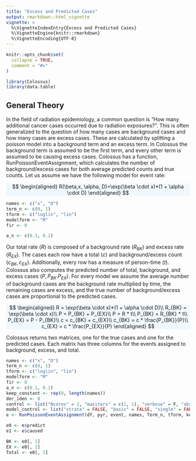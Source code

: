 ```yaml
---
title: "Excess and Predicted Cases"
output: rmarkdown::html_vignette
vignette: >
  %\VignetteIndexEntry{Excess and Predicted Cases}
  %\VignetteEngine{knitr::rmarkdown}
  %\VignetteEncoding{UTF-8}
---
```


```r
knitr::opts_chunk$set(
  collapse = TRUE,
  comment = "#>"
)
```

```r
library(Colossus)
library(data.table)
```

## General Theory

In the field of radiation epidemiology, a common question is "How many additional cancer cases occurred due to radiation exposures?". This is often generalized to the question of how many cases are background cases and how many cases are excess cases. These are calculated by splitting a poisson model into a background term and an excess term. In Colossus the background term is assumed to be the first term, and every other term is assumed to be causing excess cases. Colossus has a function, RunPoissonEventAssignment, which calculates the number of background/excess cases for both average predicted counts and true counts. Let us assume we have the following  model for event rate:

<p class="text-center" style="background-color: aliceblue">
$$
\begin{aligned}
    R(\beta,x, \alpha, D)=\exp(\beta \cdot x)*(1 + \alpha \cdot D)
\end{aligned}
$$
</p>

```r
names <- c("x", "D")
term_n <- c(0, 1)
tform <- c("loglin", "lin")
modelform <- "M"
fir <- 0

a_n <- c(0.1, 0.1)
```

Our total rate ($R$) is composed of a background rate ($R_{BK}$) and excess rate ($R_{EX}$). The cases each row have a total ($c$) and background/excess count ($c_{BK}, c_{EX}$). Additionally, every row has a measure of person-time ($t$). Colossus also computes the predicted number of total, background, and excess cases ($P, P_{BK}. P_{EX}$). For every model we assume the average number of background cases are the background rate multiplied by time, the remaining cases are excess, and the true number of background/excess cases are proportional to the predicted cases.

<p class="text-center" style="background-color: aliceblue">
$$
\begin{aligned}
    R = \exp(\beta \cdot x)*(1 + \alpha \cdot D)\\
    R_{BK} = \exp(\beta \cdot x)\\
    P = P_{BK} + P_{EX}\\
    P = R * t\\
    P_{BK} = R_{BK} * t\\
    P_{EX} = P - P_{BK}\\
    c = c_{BK} + c_{EX}\\
    c_{BK} = c * \frac{P_{BK}}{P}\\
    c_{EX} = c * \frac{P_{EX}}{P}
\end{aligned}
$$
</p>

Colossus returns two matrices, one for the true cases and one for the predicted cases. Each matrix has three columns for the events assigned to background, excess, and total.

```r
names <- c("x", "D")
term_n <- c(0, 1)
tform <- c("loglin", "lin")
modelform <- "M"
fir <- 0
a_n <- c(0.1, 0.1)
keep_constant <- rep(0, length(names))
der_iden <- 0
control <- list("Ncores" = 2, "maxiters" = c(1, 1), "verbose" = F, "abs_max" = 0.1)
model_control <- list("strata" = FALSE, "basic" = FALSE, "single" = FALSE, "CR" = FALSE)
e <- RunPoissonEventAssignment(df, pyr, event, names, Term_n, tform, keep_constant, a_n, modelform, fir, der_iden, control)

e0 <- e$predict
e1 <- e$caused

BK <- e0[, 1]
EX <- e0[, 2]
Total <- e0[, 3]
```
